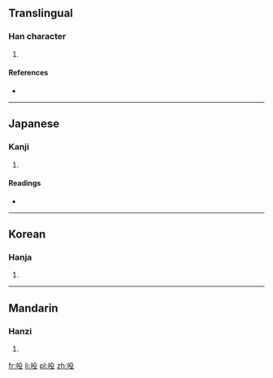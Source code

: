==Translingual==

===Han character===
{{Han char|rn=30|rad=口|as=04|sn=7|four=|canj=口竹弓水 (RHNE)|ids=⿰[[口]][[殳]]}}

# {{defn|Han|sort=口04}}

====References====
* {{Han ref|kx=0179.140|dkj=03374|dj=0397.080|hdz=10593.060|uh=543A|ud=21562}}

----

==Japanese==

===Kanji===
{{ja-kanji|grade=uc|rs=口04}}

# {{defn|lang=ja|sort=口04}}

====Readings====
* {{ja-readings|on=[[とう]] (tō)|kun=[[ささやく]] (sasayaku)}}

----

==Korean==

===Hanja===
{{ko-hanja|hangeul=두|rv=du|mr=tu}}

# {{defn|lang=ko|sort=口04}}

----

==Mandarin==

===Hanzi===
{{cmn-hanzi|pin=[[dōu]] ([[dou1]]), [[hǒu]] ([[hou3]])|wg=tou<sup>1</sup>, hou<sup>3</sup>}}

# {{defn|lang=cmn|sort=口04}}

[[fr:吺]]
[[li:吺]]
[[pl:吺]]
[[zh:吺]]